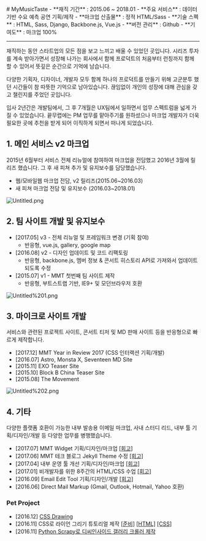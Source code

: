 
<LayoutBase type="mdx">
  # MyMusicTaste
  - **재직 기간** : 2015.06 ~ 2018.01
  - **주요 서비스** : 데이터 기반 수요 예측 공연 기획/제작
  - **마크업 산출물** : 정적 HTML/Sass
  - **기술 스펙** : HTML, Sass, Django, Backbone.js, Vue.js
  - **버전 관리** : Github
  - **기여도** : 마크업 100%

  ---

  재직하는 동안 스타트업의 모든 점을 보고 느끼고 배울 수 있었던 곳입니다. 시리즈 투자를 계속 받아가면서 성장해 나가는 회사에서 함께 프로덕트의 처음부터 런칭까지 함께 할 수 있어서 뜻깊은 순간으로 기억에
  남습니다.

  다양한 기획자, 디자이너, 개발자 모두 함께 하나의 프로덕트를 만들기 위해 고군분투 했던 시간들이 참 따뜻한 기억으로 남아있습니다. 끊임없이 개인의 성장에 대해 관심을 갖고 챌린지를 주었던 곳입니다.

  입사 2년간은 개발팀에서, 그 후 7개월은 UX팀에서 일하면서 업무 스펙트럼을 넓게 가질 수 있었습니다. 끝무렵에는 PM 업무를 맡아주기를 원하셨으나 마크업 개발자가 더욱 필요한 곳에 추천을 받게 되어
  이직하게 되면서 떠나게 되었습니다.

  ## 1. 메인 서비스 v2 마크업

  2015년 6월부터 서비스 전체 리뉴얼에 참여하여 마크업을 전담했고 2016년 3월에 릴리즈 했습니다. 그 후 새 피쳐 추가 및 유지보수를 담당했습니다.

  - 웹/모바일웹 마크업 전담, v2 릴리즈(2015.06~2016.03)
  - 새 피쳐 마크업 전담 및 유지보수 (2016.03~2018.01)

  ![Untitled.png](/images/exprience/mmt/Untitled.png)

  ## 2. 팀 사이트 개발 및 유지보수

  - [2017.05] v3 - 전체 리뉴얼 및 프레임워크 변경 (기획 참여)
    - 반응형, vue.js, gallery, google map
  - [2016.08] v2 - 디자인 업데이트 및 코드 리팩토링
    - 반응형, backbone.js, 멤버 정보 & 콘서트 히스토리 API로 가져와서 업데이트 되도록 수정
  - [2015.07] v1 - MMT 첫번째 팀 사이트 제작
    - 반응형, 부트스트랩 기반, IE9+ 및 모던브라우저 호환

  ![Untitled%201.png](/images/exprience/mmt/Untitled%201.png)

  ## 3. 마이크로 사이트 개발

  서비스와 관련된 프로젝트 사이트, 콘서트 티저 및 MD 판매 사이트 등을 반응형으로 빠르게 제작합니다.

  - [2017.12] MMT Year in Review 2017 (CSS 인터랙션 기획/개발)
  - [2016.07] Astro, Monsta X, Seventeen MD Site
  - [2015.11] EXO Teaser Site
  - [2015.10] Block B China Teaser Site
  - [2015.08] The Movement

  ![Untitled%202.png](/images/exprience/mmt/Untitled%202.png)

  ## 4. 기타

  다양한 플랫폼 호환이 가능한 내부 발송용 이메일 마크업, 사내 스터디 리드, 내부 툴 기획/디자인/개발 등 다양한 업무를 병행했습니다.

  - [2017.07] MMT Widget 기획/디자인/마크업 [[회고]](./mymusictaste/201707)
  - [2017.06] MMT 테크 블로그 Jekyll Theme 수정 [[회고]](./mymusictaste/201706)
  - [2017.04] 내부 운영 툴 개선 기획/디자인/마크업 [[회고]](./mymusictaste/201704)
  - [2017.01] 비개발자를 위한 8주간의 HTML/CSS 수업 [[회고]](./mymusictaste/201701)
  - [2016.09] Email Edit Tool 기획/디자인/개발 [[회고]](./mymusictaste/201609)
  - [2016.06] Direct Mail Markup (Gmail, Outlook, Hotmail, Yahoo 호환)

  ### Pet Project
  - [2016.12] <a href="https://codepen.io/collection/AVKvZM/" target="_blank">CSS Drawing</a>
  - [2016.11] CSS로 라이언 그리기 튜토리얼 제작 [[준비]](./mymusictaste/201611-css-ryan1) [[HTML]](./mymusictaste/201611-css-ryan2) [[CSS]](./mymusictaste/201611-css-ryan3)
  - [2016.11] [Python Scrapy로 디씨인사이드 갤러리 크롤러 제작](./mymusictaste/201611)
</LayoutBase>
